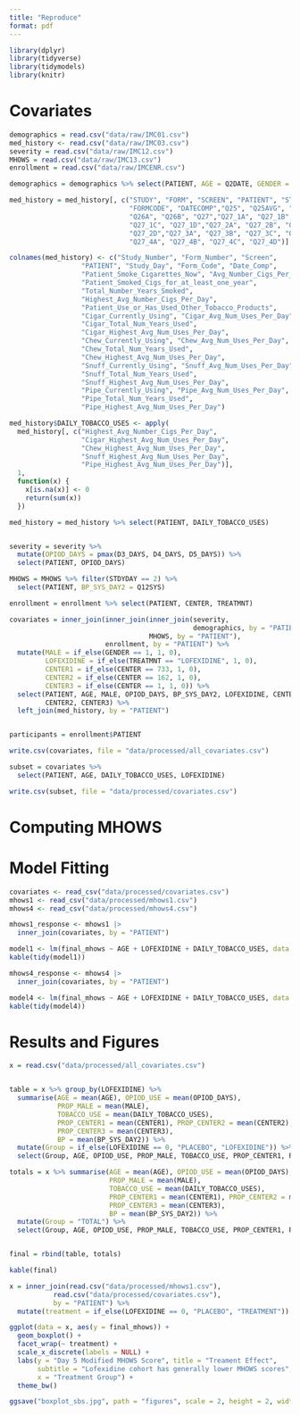 ---
title: "Reproduce"
format: pdf
---

```{r}
library(dplyr)
library(tidyverse)
library(tidymodels)
library(knitr)
```

# Covariates

```{r}
demographics = read.csv("data/raw/IMC01.csv")
med_history <- read.csv("data/raw/IMC03.csv")
severity = read.csv("data/raw/IMC12.csv")
MHOWS = read.csv("data/raw/IMC13.csv") 
enrollment = read.csv("data/raw/IMCENR.csv")

demographics = demographics %>% select(PATIENT, AGE = Q2DATE, GENDER = Q1)

med_history = med_history[, c("STUDY", "FORM", "SCREEN", "PATIENT", "STDYDAY", 
                              "FORMCODE", "DATECOMP","Q25", "Q25AVG", "Q26", 
                              "Q26A", "Q26B", "Q27","Q27_1A", "Q27_1B", 
                              "Q27_1C", "Q27_1D","Q27_2A", "Q27_2B", "Q27_2C", 
                              "Q27_2D","Q27_3A", "Q27_3B", "Q27_3C", "Q27_3D",
                              "Q27_4A", "Q27_4B", "Q27_4C", "Q27_4D")]

colnames(med_history) <- c("Study_Number", "Form_Number", "Screen", 
                  "PATIENT", "Study_Day", "Form_Code", "Date_Comp", 
                  "Patient_Smoke_Cigarettes_Now", "Avg_Number_Cigs_Per_Day",
                  "Patient_Smoked_Cigs_for_at_least_one_year", 
                  "Total_Number_Years_Smoked",
                  "Highest_Avg_Number_Cigs_Per_Day", 
                  "Patient_Use_or_Has_Used_Other_Tobacco_Products",
                  "Cigar_Currently_Using", "Cigar_Avg_Num_Uses_Per_Day", 
                  "Cigar_Total_Num_Years_Used", 
                  "Cigar_Highest_Avg_Num_Uses_Per_Day",
                  "Chew_Currently_Using", "Chew_Avg_Num_Uses_Per_Day", 
                  "Chew_Total_Num_Years_Used", 
                  "Chew_Highest_Avg_Num_Uses_Per_Day",
                  "Snuff_Currently_Using", "Snuff_Avg_Num_Uses_Per_Day", 
                  "Snuff_Total_Num_Years_Used", 
                  "Snuff_Highest_Avg_Num_Uses_Per_Day",
                  "Pipe_Currently_Using", "Pipe_Avg_Num_Uses_Per_Day", 
                  "Pipe_Total_Num_Years_Used", 
                  "Pipe_Highest_Avg_Num_Uses_Per_Day")

med_history$DAILY_TOBACCO_USES <- apply(
  med_history[, c("Highest_Avg_Number_Cigs_Per_Day", 
                  "Cigar_Highest_Avg_Num_Uses_Per_Day", 
                  "Chew_Highest_Avg_Num_Uses_Per_Day", 
                  "Snuff_Highest_Avg_Num_Uses_Per_Day", 
                  "Pipe_Highest_Avg_Num_Uses_Per_Day")],
  1, 
  function(x) {
    x[is.na(x)] <- 0
    return(sum(x))
  })

med_history = med_history %>% select(PATIENT, DAILY_TOBACCO_USES)


severity = severity %>% 
  mutate(OPIOD_DAYS = pmax(D3_DAYS, D4_DAYS, D5_DAYS)) %>% 
  select(PATIENT, OPIOD_DAYS)

MHOWS = MHOWS %>% filter(STDYDAY == 2) %>% 
  select(PATIENT, BP_SYS_DAY2 = Q12SYS)

enrollment = enrollment %>% select(PATIENT, CENTER, TREATMNT)

covariates = inner_join(inner_join(inner_join(severity, 
                                              demographics, by = "PATIENT"),
                                   MHOWS, by = "PATIENT"), 
                        enrollment, by = "PATIENT") %>% 
  mutate(MALE = if_else(GENDER == 1, 1, 0),
         LOFEXIDINE = if_else(TREATMNT == "LOFEXIDINE", 1, 0),
         CENTER1 = if_else(CENTER == 733, 1, 0),
         CENTER2 = if_else(CENTER == 162, 1, 0),
         CENTER3 = if_else(CENTER == 1, 1, 0)) %>% 
  select(PATIENT, AGE, MALE, OPIOD_DAYS, BP_SYS_DAY2, LOFEXIDINE, CENTER1, 
         CENTER2, CENTER3) %>% 
  left_join(med_history, by = "PATIENT")


participants = enrollment$PATIENT

write.csv(covariates, file = "data/processed/all_covariates.csv")
```

```{r}
subset = covariates %>% 
  select(PATIENT, AGE, DAILY_TOBACCO_USES, LOFEXIDINE)

write.csv(subset, file = "data/processed/covariates.csv")

```

# Computing MHOWS

# Model Fitting

```{r}
covariates <- read_csv("data/processed/covariates.csv")
mhows1 <- read_csv("data/processed/mhows1.csv")
mhows4 <- read_csv("data/processed/mhows4.csv")
```

```{r}
mhows1_response <- mhows1 |>
  inner_join(covariates, by = "PATIENT")
```

```{r}
model1 <- lm(final_mhows ~ AGE + LOFEXIDINE + DAILY_TOBACCO_USES, data = mhows1_response) 
kable(tidy(model1))
```

```{r}
mhows4_response <- mhows4 |>
  inner_join(covariates, by = "PATIENT")
```

```{r}
model4 <- lm(final_mhows ~ AGE + LOFEXIDINE + DAILY_TOBACCO_USES, data = mhows4_response) 
kable(tidy(model4))
```

# Results and Figures

```{r}
x = read.csv("data/processed/all_covariates.csv")


table = x %>% group_by(LOFEXIDINE) %>% 
  summarise(AGE = mean(AGE), OPIOD_USE = mean(OPIOD_DAYS),
            PROP_MALE = mean(MALE), 
            TOBACCO_USE = mean(DAILY_TOBACCO_USES), 
            PROP_CENTER1 = mean(CENTER1), PROP_CENTER2 = mean(CENTER2), 
            PROP_CENTER3 = mean(CENTER3),
            BP = mean(BP_SYS_DAY2)) %>% 
  mutate(Group = if_else(LOFEXIDINE == 0, "PLACEBO", "LOFEXIDINE")) %>% 
  select(Group, AGE, OPIOD_USE, PROP_MALE, TOBACCO_USE, PROP_CENTER1, PROP_CENTER2, PROP_CENTER3, BP)

totals = x %>% summarise(AGE = mean(AGE), OPIOD_USE = mean(OPIOD_DAYS),
                         PROP_MALE = mean(MALE), 
                         TOBACCO_USE = mean(DAILY_TOBACCO_USES), 
                         PROP_CENTER1 = mean(CENTER1), PROP_CENTER2 = mean(CENTER2), 
                         PROP_CENTER3 = mean(CENTER3),
                         BP = mean(BP_SYS_DAY2)) %>% 
  mutate(Group = "TOTAL") %>% 
  select(Group, AGE, OPIOD_USE, PROP_MALE, TOBACCO_USE, PROP_CENTER1, PROP_CENTER2, PROP_CENTER3, BP)


final = rbind(table, totals)

kable(final)
```

```{r}
x = inner_join(read.csv("data/processed/mhows1.csv"),
           read.csv("data/processed/covariates.csv"),
           by = "PATIENT") %>% 
  mutate(treatment = if_else(LOFEXIDINE == 0, "PLACEBO", "TREATMENT"))

ggplot(data = x, aes(y = final_mhows)) + 
  geom_boxplot() + 
  facet_wrap(~ treatment) +
  scale_x_discrete(labels = NULL) + 
  labs(y = "Day 5 Modified MHOWS Score", title = "Treament Effect", 
       subtitle = "Lofexidine cohort has generally lower MHOWS scores",
       x = "Treatment Group") + 
  theme_bw()

ggsave("boxplot_sbs.jpg", path = "figures", scale = 2, height = 2, width = 3)
```

